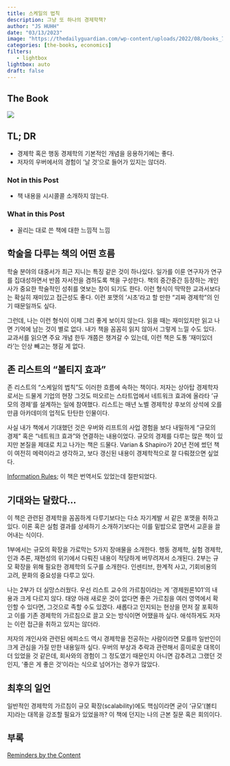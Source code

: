 ```yaml
---
title: 스케일의 법칙
description: 그냥 또 하나의 경제학책? 
author: "JS HUHH"
date: "03/13/2023"
image: "https://thedailyguardian.com/wp-content/uploads/2022/08/books_759.jpg"
categories: [the-books, economics]
filters:
   - lightbox
lightbox: auto
draft: false
---
```

::: {layout="[[35,-5, 60]]"}
## The Book
[![](https://image.aladin.co.kr/product/30562/27/cover500/8901266431_1.jpg)](https://www.aladin.co.kr/shop/wproduct.aspx?ItemId=305622732)

::::{layout-ncol=1}
## TL; DR
- 경제학 혹은 행동 경제학의 기본적인 개념을 응용하기에는 좋다. 
- 저자의 우버에서의 경험이 '날 것'으로 들어가 있지는 않더라. 

### Not in this Post 
- 책 내용을 시시콜콜 소개하지 않는다. 

### What in this Post 
- 꼴리는 대로 쓴 책에 대한 느낌적 느낌 
::::
:::



## 학술을 다루는 책의 어떤 흐름 

학술 분야의 대중서가 최근 지니는 특징 같은 것이 하나있다. 일가를 이룬 연구자가 연구를 집대성하면서 반쯤 자서전을 겸하도록 책을 구성한다. 책의 중간중간 등장하는 개인사가 중요한 학술적인 성취를 엿보는 창이 되기도 한다. 이런 형식이 딱딱한 교과서보다는 확실히 재미있고 접근성도 좋다. 이런 포맷의 '시초'라고 할 만한 "괴짜 경제학"의 인기 때문일까도 싶다. 

그런데, 나는 이런 형식이 이제 그리 좋게 보이지 않는다. 읽을 때는 재미있지만 읽고 나면 기억에 남는 것이 별로 없다. 내가 책을 꼼꼼히 읽지 않아서 그렇게 느낄 수도 있다. 교과서를 읽으면 주요 개념 한두 개쯤은 챙겨갈 수 있는데, 이런 책은 도통 '재미있더라'는 인상 빼고는 챙길 게 없다. 

## 존 리스트의 "볼티지 효과"

존 리스트의 "스케일의 법칙"도 이러한 흐름에 속하는 책이다. 저자는 상아탑 경제학자로서는 드물게 기업의 현장 그것도 떠오르는 스타트업에서 네트워크 효과에 올라타 '규모의 경제'를 설계하는 일에 참여했다. 리스트는 매년 노벨 경제학상 후보의 상석에 오를 만큼 아카데미의 업적도 탄탄한 인물이다. 

사실 내가 책에서 기대했던 것은 우버와 리프트의 사업 경험을 보다 내밀하게 "규모의 경제" 혹은 "네트워크 효과"와 연결하는 내용이었다. 규모의 경제를 다루는 많은 책이 있지만 본질을 제대로 치고 나가는 책은 드물다. Varian & Shapiro가 20년 전에 썼던 책이 여전히 메력이라고 생각하고, 보다 갱신된 내용이 경제학적으로 잘 다뤄졌으면 싶었다. 

:::{.column-margin}
[Information Rules](https://www.amazon.com/Information-Rules-Strategic-Network-Economy/dp/087584863X/); 이 책은 번역서도 있었는데 절판되었다. 
:::

## 기대와는 달랐다... 

이 책은 관련된 경제학을 꼼꼼하게 다루기보다는 다소 자기계발 서 같은 포맷을 취하고 있다. 이론 혹은 실험 결과를 상세하기 소개하기보다는 이를 밑밥으로 깔면서 교훈을 끌어내는 식이다. 

1부에서는 규모의 확장을 가로막는 5가지 장애물을 소개한다. 행동 경제학, 실험 경제학, 인과 추론, 재현성의 위기에서 다뤄진 내용이 적당하게 버무려져서 소개된다. 2부는 규모 확장을 위해 필요한 경제학의 도구를 소개한다. 인센티브, 한계적 사고, 기회비용의 고려, 문화의 중요성을 다루고 있다.

나는 2부가 더 실망스러웠다. 우선 리스트 교수의 가르침이라는 게 '경제원론101'의 내용과 크게 다르지 않다. 태양 아래 새로운 것이 없다면 좋은 가르침을 여러 영역에서 확인할 수 있다면, 그것으로 족할 수도 있겠다. 새롭다고 인지되는 현상을 먼저 잘 포획하고 이를 기존 경제학의 가르침으로 끌고 오는 방식이면 어땠을까 싶다. 애석하게도 저자는 이런 접근을 취하고 있지는 않더라. 

저자의 개인사와 관련된 에피소드 역시 경제학을 전공하는 사람이라면 모를까 일반인이 크게 관심을 가질 만한 내용일까 싶다. 우버의 부상과 추락과 관련해서 흥미로운 대목이 더 있었을 것 같은데, 회사와의 경험이 그 정도였기 때문인지 아니면 감추려고 그랬던 것인지, '좋은 게 좋은 것'이라는 식으로 넘어가는 경우가 많았다. 

## 최후의 일언

일반적인 경제학의 가르침이 규모 확장(scalability)에도 핵심이라면 굳이 '규모'(볼티지)라는 대목을 강조할 필요가 있었을까? 이 책에 던지는 나의 근본 질문 혹은 회의이다. 

## 부록 

[Reminders by the Content](https://www.lostineconomics.com/posts/the-books/2023-03-13-%EC%8A%A4%EC%BC%80%EC%9D%BC%EC%9D%98-%EB%B2%95%EC%B9%99-sub-1.html)










